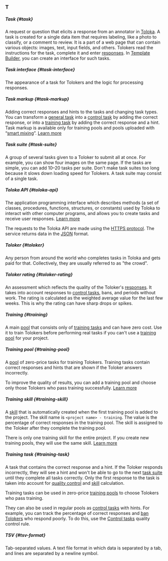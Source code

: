 ### T

##### Task {#task}

A request or question that elicits a response from an annotator in [Toloka](http://toloka.yandex.com/). A task is created for a single data item that requires labeling, like a photo to classify, or a comment to review. It is a part of a web page that can contain various objects: images, text, input fields, and others. Tolokers read the instructions for the task, complete it and enter [responses](#response). In [Template Builder](/docs-new/template-builder/), you can create an interface for such tasks.

##### Task interface {#task-interface}

The appearance of a task for Tolokers and the logic for processing responses.

##### Task markup {#task-markup}

Adding correct responses and hints to the tasks and changing task types. You can transform a [general task](#general-task) into a [control task](#control-task) by adding the correct response, or into a [training task](#training-task) by adding the correct response and a hint. Task markup is available only for training pools and pools uploaded with “[smart mixing](#smart-mixing)”. [Learn more](/docs-new/guide/task_markup)

##### Task suite {#task-suite}

A group of several tasks given to a Toloker to submit all at once. For example, you can show four images on the same page. If the tasks are simple, you can add 10–20 tasks per suite. Don't make task suites too long because it slows down loading speed for Tolokers. A task suite may consist of a single task.

##### Toloka API {#toloka-api}

The application programming interface which describes methods (a set of classes, procedures, functions, structures, or constants) used by Toloka to interact with other computer programs, and allows you to create tasks and receive user responses. [Learn more](/docs-new/api/)

The requests to the Toloka API are made using the [HTTPS protocol](https://en.wikipedia.org/wiki/HTTPS). The service returns data in the [JSON](https://www.json.org/json-en.html) format.

##### Toloker {#toloker}

Any person from around the world who completes tasks in Toloka and gets paid for that. Collectively, they are usually referred to as "the crowd".

##### Toloker rating {#toloker-rating}

An assessment which reflects the quality of the Toloker's [responses](#response). It takes into account responses to [control tasks](#control-task), bans, and periods without work. The rating is calculated as the weighted average value for the last few weeks. This is why the rating can have sharp drops or spikes.

##### Training {#training}

A main [pool](#pool) that consists only of [training tasks](#training-task) and can have zero cost. Use it to train Tolokers before performing real tasks if you can't use a [training pool](#training-pool) for your project.

##### Training pool {#training-pool}

A [pool](#pool) of zero-price tasks for training Tolokers. Training tasks contain correct responses and hints that are shown if the Toloker answers incorrectly.

To improve the quality of results, you can add a training pool and choose only those Tolokers who pass training successfully. [Learn more](/docs-new/guide/train)

##### Training skill {#training-skill}

A [skill](#skill) that is automatically created when the first training pool is added to the project. The skill name is `<project name> - training`. The value is the percentage of correct responses in the training pool. The skill is assigned to the Toloker after they complete the training pool.

There is only one training skill for the entire project. If you create new training pools, they will use the same skill. [Learn more](/docs-new/guide/nav)

##### Training task {#training-task}

A task that contains the correct response and a hint. If the Toloker responds incorrectly, they will see a hint and won't be able to go to the next [task suite](#task-suite) until they complete all tasks correctly. Only the first response to the task is taken into account for [quality control](#quality-control) and [skill](#skill) calculation.

Training tasks can be used in zero-price [training pools](#training-pool) to choose Tolokers who pass training.

They can also be used in regular pools as [control tasks](#control-task) with hints. For example, you can track the percentage of correct responses and [ban Tolokers](#banning-tolokers) who respond poorly. To do this, use the [Control tasks](/docs-new/guide/goldenset) quality control rule.

##### TSV {#tsv-format}

Tab-separated values. A text file format in which data is separated by a tab, and lines are separated by a newline symbol.
